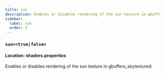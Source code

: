 ```yaml
---
title: sun
description: Enables or disables rendering of the sun texture in gbuffers_skytextured.
sidebar:
  label: sun
  order: 3
---
```


### `sun=<true|false>`

#### Location: shaders.properties

Enables or disables rendering of the sun texture in gbuffers_skytextured.